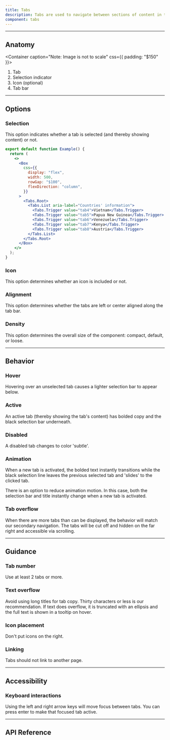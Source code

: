 ```yaml
---
title: Tabs
description: Tabs are used to navigate between sections of content in the same area without reloading the page.
component: tabs
---
```


---

## Anatomy

<Container caption="Note: Image is not to scale" css={{ padding: "$150" }}>
  <InlineSVG path="/img/components/tabs/anatomy.svg" />
</Container>

1. Tab
2. Selection indicator
3. Icon (optional)
4. Tab bar

---

## Options

### Selection

This option indicates whether a tab is selected (and thereby showing content) or not.

```jsx withPreview
export default function Example() {
  return (
    <>
      <Box
        css={{
          display: "flex",
          width: 500,
          rowGap: "$100",
          flexDirection: "column",
        }}
      >
        <Tabs.Root>
          <Tabs.List aria-label="Countries' information">
            <Tabs.Trigger value="tab4">Vietnam</Tabs.Trigger>
            <Tabs.Trigger value="tab5">Papua New Guinea</Tabs.Trigger>
            <Tabs.Trigger value="tab6">Venezuela</Tabs.Trigger>
            <Tabs.Trigger value="tab7">Kenya</Tabs.Trigger>
            <Tabs.Trigger value="tab8">Austria</Tabs.Trigger>
          </Tabs.List>
        </Tabs.Root>
      </Box>
    </>
  );
}
```

### Icon

This option determines whether an icon is included or not.

### Alignment

This option determines whether the tabs are left or center aligned along the tab bar.

### Density

This option determines the overall size of the component: compact, default, or loose.

---

## Behavior

### Hover

Hovering over an unselected tab causes a lighter selection bar to appear below.

### Active

An active tab (thereby showing the tab's content) has bolded copy and the black selection bar underneath.

### Disabled

A disabled tab changes to color 'subtle'.

### Animation

When a new tab is activated, the bolded text instantly transitions while the black selection line leaves the previous selected tab and 'slides' to the clicked tab.

There is an option to reduce animation motion. In this case, both the selection bar and title instantly change when a new tab is activated.

### Tab overflow

When there are more tabs than can be displayed, the behavior will match our secondary navigation. The tabs will be cut off and hidden on the far right and accessible via scrolling.

---

## Guidance

### Tab number

Use at least 2 tabs or more.

### Text overflow

Avoid using long titles for tab copy. Thirty characters or less is our recommendation. If text does overflow, it is truncated with an ellipsis and the full text is shown in a tooltip on hover.

### Icon placement

Don't put icons on the right.

### Linking

Tabs should not link to another page.

---

## Accessibility

### Keyboard interactions

Using the left and right arrow keys will move focus between tabs. You can press enter to make that focused tab active.

---

## API Reference

<PropsTable props={propsTable} />
